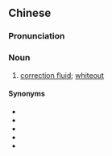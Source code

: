 {{also|改错液}}
==Chinese==
{{zh-forms|s=改错液|type=21}}

===Pronunciation===
{{zh-pron
|m=gǎicuò液
|cat=n
}}

===Noun===
{{zh-noun}}

# [[correction fluid]]; [[whiteout]]

====Synonyms====
* {{zh-l|改正液}}
* {{zh-l|糾正液}}
* {{zh-l|立刻白}}
* {{zh-l|塗改液}}
* {{zh-l|修正液}}